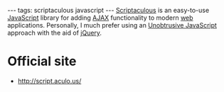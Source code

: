 ---
tags: scriptaculous javascript
---
[[Scriptaculous]] is an easy-to-use [[JavaScript]] library for adding [[AJAX]] functionality to modern [[web]] applications. Personally, I much prefer using an [[Unobtrusive JavaScript]] approach with the aid of [[jQuery]].

= Official site =

* http://script.aculo.us/
